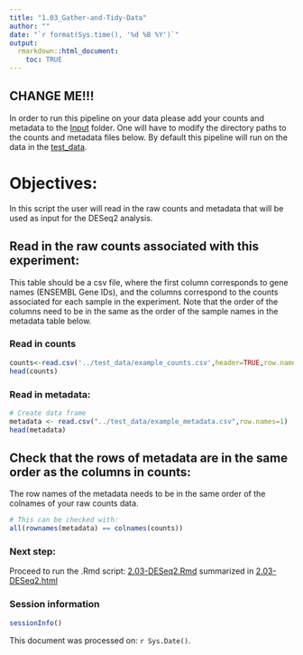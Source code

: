 ```yaml
---
title: "1.03_Gather-and-Tidy-Data"
author: ""
date: "`r format(Sys.time(), '%d %B %Y')`"
output:
  rmarkdown::html_document:
    toc: TRUE
---
```


## CHANGE ME!!!
In order to run this pipeline on your data please add your counts and metadata to the [Input](../Input) folder. One will have to modify the directory paths to the counts and metadata files below. By default this pipeline will run on the data in the [test_data](../test_data). 

# Objectives:
In this script the user will read in the raw counts and metadata that will be used as input for the DESeq2 analysis.


## Read in the raw counts associated with this experiment:
This table should be a csv file, where the first column corresponds to gene names (ENSEMBL Gene IDs), and the columns correspond to the counts associated for each sample in the experiment. Note that the order of the columns need to be in the same as the order of the sample names in the metadata table below.

### Read in counts
```r
counts<-read.csv('../test_data/example_counts.csv',header=TRUE,row.names = 1)
head(counts)
```

### Read in metadata:
```r
# Create data frame
metadata <- read.csv("../test_data/example_metadata.csv",row.names=1)
head(metadata)
```

## Check that the rows of metadata are in the same order as the columns in counts:
The row names of the metadata needs to be in the same order of the colnames of your raw counts data.
```r
# This can be checked with: 
all(rownames(metadata) == colnames(counts))
```

### Next step: 
Proceed to run the .Rmd script: [2.03-DESeq2.Rmd](2.03-DESeq2.Rmd) summarized in [2.03-DESeq2.html](../Results/2.03-DESeq2.html)

### Session information
```r
sessionInfo()
```

This document was processed on: `r Sys.Date()`.